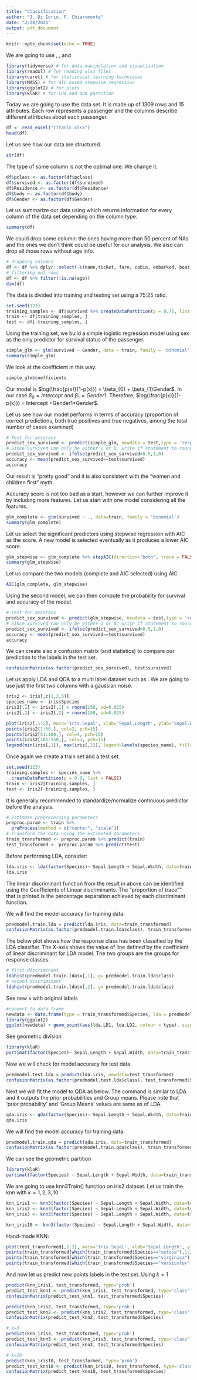 ```yaml
---
title: "Classification"
author: "J. Di Iorio, F. Chiaromonte"
date: "2/28/2021"
output: pdf_document
---
```


```r
knitr::opts_chunk$set(echo = TRUE)
```


\section{Libraries}
We are going to use \textbf{tidyverse}, \textbf{caret}, \textbf{readxl} and \textbf{MASS}

```r
library(tidyverse) # for data manipulation and visualization
library(readxl) # for reading xlsx files
library(caret) # for statistical learning techniques
library(MASS) # for AIC based stepwise regression
library(ggplot2) # for plots
library(klaR) # for LDA and QDA partition
```

\section{Data}

Today we are going to use the \textbf{Titanic}  data set.  It is made up of 1309 rows and 15 attributes. Each row represents a passenger and the columns describe different attributes about each passenger. 


```r
df <- read_excel("Titanic.xlsx")
head(df)
```

Let us see how our data are structured.
```r
str(df)
```
The type of some column is not the optimal one. We change it.
```r
df$pclass <- as.factor(df$pclass)
df$survived <- as.factor(df$survived)
df$Residence <- as.factor(df$Residence)
df$body <- as.factor(df$body)
df$Gender <- as.factor(df$Gender)
```

Let us summarize our data using \textbf{summary} which returns information for every column of the data set depending on the column type.
```r
summary(df)
```

We could drop some column: the ones having more than 50 percent of NAs and the ones we don't think could be useful for our analysis. We also can drop all those rows without age info.

```r
# dropping columns
df <- df %>% dplyr::select(-c(name,ticket, fare, cabin, embarked, boat, body, home.dest)) 
# filtering out rows
df <- df %>% filter(!is.na(age))
dim(df)
```


\section{Logistic Regression}

The data is divided into training and testing set using a 75:25 ratio.
```r
set.seed(123)
training_samples <- df$survived %>% createDataPartition(p = 0.75, list = FALSE)
train <- df[training_samples, ]
test <- df[-training_samples, ]
```

\subsection{A Simple Logistic Regression}
Using the training set, we build a simple logistic regression model using sex as the only predictor for survival status of the passenger.

```r
simple_glm <- glm(survived ~ Gender, data = train, family = 'binomial')
summary(simple_glm)
```

We look at the coefficient in this way:
```r
simple_glm$coefficients
```

Our model is $log(\frac{p(x)}{1-p(x)}) = \beta_{0} + \beta_{1}Gender$. In our case $\beta_{0} = Intercept$ and $\beta_{1}=Gender1$. Therefore, $log(\frac{p(x)}{1-p(x)}) = Intercept +Gender1*Gender$.

Let us see how our model performs in terms of accuracy (proportion of correct predictions, both true positives and true negatives, among the total number of cases examined)

```r
# Test for accuracy
predict_sex_survived <- predict(simple_glm, newdata = test,type = 'response') 
# Since Survived can only be either 1 or 0, write if statement to round up of down the response
predict_sex_survived <- ifelse(predict_sex_survived>0.5,1,0)
accuracy <- mean(predict_sex_survived==test$survived)
accuracy
```

Our result is "pretty good" and it is also consistent with the "women and children first" myth. 

\subsection{A Simple Logistic Regression - Backward selection}
Accuracy score is not too bad as a start, however we can further improve it by including more features. 
Let us start with one model considering all the features.

```r
glm_complete <- glm(survived ~ ., data=train, family = 'binomial')
summary(glm_complete)
```

Let us select the significant predictors using stepwise regression with AIC as the score. A new model is selected eventually as it produces a lower AIC score.
```r
glm_stepwise <- glm_complete %>% stepAIC(direction='both', trace = FALSE)
summary(glm_stepwise)
```

Let us compare the two models (complete and AIC selected) using AIC
```r
AIC(glm_complete, glm_stepwise)
```

Using the second model, we can then compute the probability for survival and accuracy of the model.
```r
# Test for accuracy
predict_sex_survived <- predict(glm_stepwise, newdata = test,type = 'response') 
# Since Survived can only be either 1 or 0, write if statement to round up of down the response
predict_sex_survived <- ifelse(predict_sex_survived>0.5,1,0)
accuracy <- mean(predict_sex_survived==test$survived)
accuracy
```

We can create also a confusion matrix (and statistics) to compare our prediction to the labels in the test set.
```r
confusionMatrix(as.factor(predict_sex_survived), test$survived)
```

\section{LDA and QDA}
Let us apply LDA and QDA to a multi label dataset such as \textbf{iris}. We are going to use just the first two columns with a gaussian noise.
```r
iris2 <- iris[,c(1,2,5)]
species_name <- iris$Species
iris2[,1] <- iris2[,1] + rnorm(150, sd=0.025)
iris2[,2] <- iris2[,2] + rnorm(150, sd=0.025)

plot(iris2[,1:2], main='Iris.Sepal', xlab='Sepal.Length', ylab='Sepal.Width', pch=15)
points(iris2[1:50,], col=2, pch=15)
points(iris2[51:100,], col=4, pch=15)
points(iris2[101:150,], col=3, pch=15)
legend(min(iris[,1]), max(iris[,2]), legend=levels(species_name), fill=c(2,3,4))

```
Once again we create a train set and a test set.
```r
set.seed(123)
training.samples <- species_name %>%
  createDataPartition(p = 0.8, list = FALSE)
train <- iris2[training.samples, ]
test <- iris2[-training.samples, ]
```

It is generally recommended to standardize/normalize continuous predictor before the analysis.
```r
# Estimate preprocessing parameters
preproc.param <- train %>% 
  preProcess(method = c("center", "scale"))
# Transform the data using the estimated parameters
train_transformed <- preproc.param %>% predict(train)
test_transformed <- preproc.param %>% predict(test)


```

\subsection{LDA}
Before performing LDA, consider:
\begin{itemize}
\item Inspecting the univariate distributions of each variable and make sure that they are normally distribute. If not, you can transform them using log and root for exponential distributions and Box-Cox for skewed distributions.
\item Removing outliers from your data and standardize the variables to make their scale comparable.
\end{itemize}
```r
lda.iris <- lda(factor(Species)~ Sepal.Length + Sepal.Width, data=train_transformed)
lda.iris
```

The linear discriminant function from the result in above can be identified using the Coefficients of Linear discriminants. The “proportion of trace”" that is printed is the percentage separation achieved by each discriminant function.

We will find the model accuracy for training data.
```r
predmodel.train.lda = predict(lda.iris, data=train_transformed)
confusionMatrix(as.factor(predmodel.train.lda$class), train_transformed$Species)

```


The below plot shows how the response class has been classified by the LDA classifier. The X-axis shows the value of line defined by the coefficient of linear discriminant for LDA model. The two groups are the groups for response classes.
```r
# first discriminant
ldahist(predmodel.train.lda$x[,1], g= predmodel.train.lda$class) 
# second discriminant
ldahist(predmodel.train.lda$x[,2], g= predmodel.train.lda$class) 
```

See new x with original labels
```r
#convert to data frame 
newdata <- data.frame(type = train_transformed$Species, lda = predmodel.train.lda$x)
library(ggplot2)
ggplot(newdata) + geom_point(aes(lda.LD1, lda.LD2, colour = type), size = 2.5)
```

See geometric division
```r
library(klaR)
partimat(factor(Species)~ Sepal.Length + Sepal.Width, data=train_transformed, method = "lda")
```

Now we will check for model accuracy for test data.
```r
predmodel.test.lda = predict(lda.iris, newdata=test_transformed)
confusionMatrix(as.factor(predmodel.test.lda$class), test_transformed$Species)
```

\subsection{QDA}
Next we will fit the model to QDA as below. The command is similar to LDA and it outputs the prior probabilities and Group means. Please note that ‘prior probability’ and ‘Group Means’ values are same as of LDA.

```r
qda.iris <- qda(factor(Species)~ Sepal.Length + Sepal.Width, data=train_transformed)
qda.iris
```

We will find the model accuracy for training data.
```r
predmodel.train.qda = predict(qda.iris, data=train_transformed)
confusionMatrix(as.factor(predmodel.train.qda$class), train_transformed$Species)
```

We can see the geometric partition
```r
library(klaR)
partimat(factor(Species) ~ Sepal.Length + Sepal.Width, data=train_transformed, method = "qda", col.correct='green', col.wrong='red')
```
 
\section{$k$NN}
We are going to use knn3Train() function on iris2 dataset.
Let us train the knn with $k = 1,2,3,10$
```r
knn_iris1 <- knn3(factor(Species) ~ Sepal.Length + Sepal.Width, data=train_transformed, k = 1)
knn_iris2 <- knn3(factor(Species) ~ Sepal.Length + Sepal.Width, data=train_transformed, k = 2)
knn_iris3 <- knn3(factor(Species) ~ Sepal.Length + Sepal.Width, data=train_transformed, k = 3)

knn_iris10 <- knn3(factor(Species) ~ Sepal.Length + Sepal.Width, data=train_transformed, k = 10)
```

Hand-made KNN:
```r
plot(test_transformed[,1:2], main='Iris.Sepal', xlab='Sepal.Length', ylab='Sepal.Width',pch=16, col='grey')
points(train_transformed[which(train_transformed$Species=="setosa"),1:2], col='red', pch=1)
points(train_transformed[which(train_transformed$Species=="virginica"),1:2], col='blue', pch=1)
points(train_transformed[which(train_transformed$Species=="versicolor"),1:2], col='green', pch=1)
```

And now let us predict new points labels in the test set.
Using $k=1$
```r
predict(knn_iris1, test_transformed, type='prob')
predict_test_knn1 <- predict(knn_iris1, test_transformed, type='class')
confusionMatrix(predict_test_knn1, test_transformed$Species)
```

```r
predict(knn_iris2, test_transformed, type='prob')
predict_test_knn2 <- predict(knn_iris2, test_transformed, type='class')
confusionMatrix(predict_test_knn2, test_transformed$Species)
```
```r
# k=3
predict(knn_iris3, test_transformed, type='prob')
predict_test_knn3 <- predict(knn_iris3, test_transformed, type='class')
confusionMatrix(predict_test_knn3, test_transformed$Species)
```
```r
# k=10
predict(knn_iris10, test_transformed, type='prob')
predict_test_knn10 <- predict(knn_iris10, test_transformed, type='class')
confusionMatrix(predict_test_knn10, test_transformed$Species)
```


